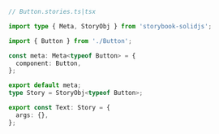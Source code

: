 ```ts
// Button.stories.ts|tsx

import type { Meta, StoryObj } from 'storybook-solidjs';

import { Button } from './Button';

const meta: Meta<typeof Button> = {
  component: Button,
};

export default meta;
type Story = StoryObj<typeof Button>;

export const Text: Story = {
  args: {},
};
```
